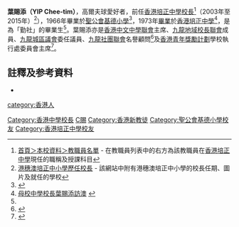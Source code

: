'''葉賜添（YIP Chee-tim）'''，高爾夫球愛好者，前任[[香港培正中學|香港培正中學]][[校長|校長]]<ref>[http://www.puiching.edu.hk/ 首頁＞本校資料＞教職員名單] {{Wayback|url=http://www.puiching.edu.hk/ |date=20070315074817 }} - 在教職員列表中的右方為該教職員在[[香港培正中學|香港培正中學]]現任的職稱及授課科目</ref>（2003年至2015年）<ref>[http://www.puiching.org/database/principals.htm 港穗澳培正中小學歷任校長] {{webarchive|url=https://web.archive.org/web/20140529084647/http://www.puiching.org/database/principals.htm |date=2014-05-29 }} - 該網站中附有港穗澳培正中小學的校長任期、圖片及就任的學校</ref>），1966年畢業於[[聖公會基德小學|聖公會基德小學]]<ref>{{cite web |url=http://www.skhkt.edu.hk/ktalumni/1965.htm |title=1965-66 下午校（第三屆畢業生） |last= |first= |date=1965 |website= |publisher=聖公會基德小學校友會 |access-date=2021-11-13 |quote= |archive-date=2019-04-25 |archive-url=https://web.archive.org/web/20190425141550/http://www.skhkt.edu.hk/ktalumni/1965.htm |dead-url=no }}</ref>，1973年[[畢業|畢業]]於[[香港培正中學|香港培正中學]]<ref name="葉賜添訪澳">[http://www.puiching.org/branches/sydney/tim_yip_visit_2006.htm 母校中學校長葉賜添訪澳] {{webarchive|url=https://web.archive.org/web/20140529084650/http://www.puiching.org/branches/sydney/tim_yip_visit_2006.htm |date=2014-05-29 }}</ref>，是為「勤社」的畢業生<ref name="葉賜添訪澳"/>。葉賜添亦是[[香港中文中學聯會|香港中文中學聯會]]主席、[[九龍地域校長聯會|九龍地域校長聯會]]成員、[[九龍城區議會|九龍城區議會]]委任議員、[[九龍社團聯會|九龍社團聯會]]名譽顧問<ref>{{Cite web |url=http://www.klnfas.org.hk/aboutshow.aspx?chnid=46&id=4&lan=1 |title=九龍社團聯會 |access-date=2012-08-22 |archive-date=2016-09-02 |archive-url=https://web.archive.org/web/20160902123849/http://www.klnfas.org.hk/aboutshow.aspx?chnid=46&id=4&lan=1 |dead-url=no }}</ref>及[[香港青年獎勵計劃|香港青年獎勵計劃]]學校執行處委員會主席<ref>{{Cite web |url=http://www.ayp.org.hk/ch/2-chairman_stru.php#SOA |title=香港青年獎勵計劃組織架構 (更新於2013年2月) |access-date=2013-03-03 |archive-date=2021-01-23 |archive-url=https://web.archive.org/web/20210123213417/https://www.ayp.org.hk/ch/2-chairman_stru.php#SOA |dead-url=no }}</ref>。

==註釋及参考資料==
<div class="references-small">
<references />

*{{cite news|url=http://www.hkej.com/template/dailynews/jsp/detail_print.jsp?dnews_id=3496&cat_id=9&title_id=540134|title=培正校長葉賜添：國教無謂 洗腦無稽|publisher=《[[信報|信報]]》|date=2012年9月4日|accessdate=2020年8月11日|archive-date=2014年7月16日|archive-url=https://web.archive.org/web/20140716224105/http://www.hkej.com/template/dailynews/jsp/detail_print.jsp?dnews_id=3496&cat_id=9&title_id=540134|dead-url=no}}
</div>

{{start box}}
{{s-before|[[鄭成業|鄭成業]]}}
{{s-title|[[香港培正中學|香港培正中學]]校長|2003年－2015年}}
{{s-after|[[譚日旭|譚日旭]]}}
{{end box}}

[[category:香港人|category:香港人]]
[[Category:香港中學校長|Category:香港中學校長]]
[[Category:葉姓|C賜]]
[[Category:香港新教徒|Category:香港新教徒]]
[[Category:聖公會基德小學校友|Category:聖公會基德小學校友]]
[[Category:香港培正中學校友|Category:香港培正中學校友]]